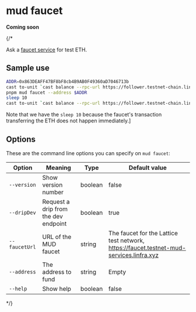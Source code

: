 # mud faucet

**Coming soon**

{/\*

Ask a [faucet service](/services/faucet) for test ETH.

## Sample use

```sh copy
ADDR=0x863DEAFF47BF8bF8cb4B9AB0F49360aD7046713b
cast to-unit `cast balance --rpc-url https://follower.testnet-chain.linfra.xyz $ADDR` eth
pnpm mud faucet --address $ADDR
sleep 10
cast to-unit `cast balance --rpc-url https://follower.testnet-chain.linfra.xyz $ADDR` eth
```

Note that we have the `sleep 10` because the faucet's transaction transferring the ETH does not happen immediately.]

## Options

These are the command line options you can specify on `mud faucet`:

| Option        | Meaning                              | Type    | Default value                                                                           |
| ------------- | ------------------------------------ | ------- | --------------------------------------------------------------------------------------- |
| `--version`   | Show version number                  | boolean | false                                                                                   |
| `--dripDev`   | Request a drip from the dev endpoint | boolean | true                                                                                    |
| `--faucetUrl` | URL of the MUD faucet                | string  | The faucet for the Lattice test network, https://faucet.testnet-mud-services.linfra.xyz |
| `--address`   | The address to fund                  | string  | Empty                                                                                   |
| `--help`      | Show help                            | boolean | false                                                                                   |

\*/}
